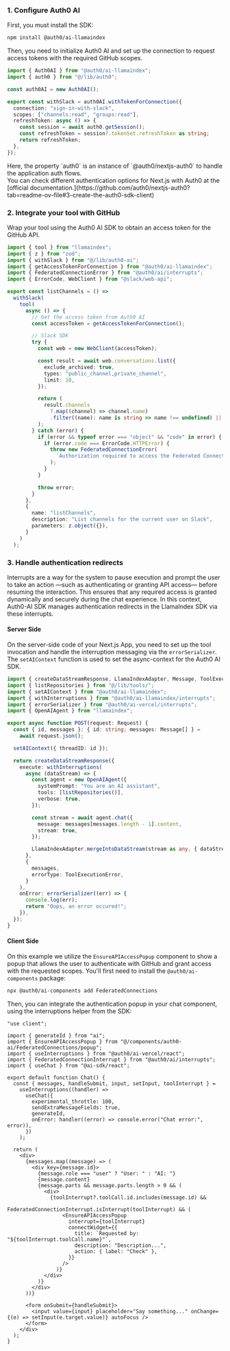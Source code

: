 ### 1. Configure Auth0 AI

First, you must install the SDK:

```bash wrap lines
npm install @auth0/ai-llamaindex
```

Then, you need to initialize Auth0 AI and set up the connection to request access tokens with the required GitHub scopes.

```typescript ./src/lib/auth0-ai.ts wrap lines
import { Auth0AI } from "@auth0/ai-llamaindex";
import { auth0 } from "@/lib/auth0";

const auth0AI = new Auth0AI();

export const withSlack = auth0AI.withTokenForConnection({
  connection: "sign-in-with-slack",
  scopes: ["channels:read", "groups:read"],
  refreshToken: async () => {
    const session = await auth0.getSession();
    const refreshToken = session?.tokenSet.refreshToken as string;
    return refreshToken;
  },
});

```
<Info>
Here, the property `auth0` is an instance of `@auth0/nextjs-auth0` to handle the application auth flows. <br/>
You can check different authentication options for Next.js with Auth0 at the [official documentation.](https://github.com/auth0/nextjs-auth0?tab=readme-ov-file#3-create-the-auth0-sdk-client)
</Info>

### 2. Integrate your tool with GitHub

Wrap your tool using the Auth0 AI SDK to obtain an access token for the GitHub API.

```typescript ./src/lib/tools/listRepositories.ts wrap lines highlight={3-5,13,17,33-35}
import { tool } from "llamaindex";
import { z } from "zod";
import { withSlack } from "@/lib/auth0-ai";
import { getAccessTokenForConnection } from "@auth0/ai-llamaindex";
import { FederatedConnectionError } from "@auth0/ai/interrupts";
import { ErrorCode, WebClient } from "@slack/web-api";

export const listChannels = () =>
  withSlack(
    tool(
      async () => {
        // Get the access token from Auth0 AI
        const accessToken = getAccessTokenForConnection();

        // Slack SDK
        try {
          const web = new WebClient(accessToken);

          const result = await web.conversations.list({
            exclude_archived: true,
            types: "public_channel,private_channel",
            limit: 10,
          });

          return (
            result.channels
              ?.map((channel) => channel.name)
              .filter((name): name is string => name !== undefined) || []
          );
        } catch (error) {
          if (error && typeof error === "object" && "code" in error) {
            if (error.code === ErrorCode.HTTPError) {
              throw new FederatedConnectionError(
                `Authorization required to access the Federated Connection`
              );
            }
          }

          throw error;
        }
      },
      {
        name: "listChannels",
        description: "List channels for the current user on Slack",
        parameters: z.object({}),
      }
    )
  );
```

### 3. Handle authentication redirects

Interrupts are a way for the system to pause execution and prompt the user to take an action —such as authenticating or granting API access— before resuming the interaction. This ensures that any required access is granted dynamically and securely during the chat experience. In this context, Auth0-AI SDK manages authentication redirects in the LlamaIndex SDK via these interrupts.

#### Server Side

On the server-side code of your Next.js App, you need to set up the tool invocation and handle the interruption messaging via the `errorSerializer`. The `setAIContext` function is used to set the async-context for the Auth0 AI SDK.

```typescript ./src/app/api/chat/route.ts wrap lines highlight={2-5,15,35}
import { createDataStreamResponse, LlamaIndexAdapter, Message, ToolExecutionError } from "ai";
import { listRepositories } from "@/lib/tools/";
import { setAIContext } from "@auth0/ai-llamaindex";
import { withInterruptions } from "@auth0/ai-llamaindex/interrupts";
import { errorSerializer } from "@auth0/ai-vercel/interrupts";
import { OpenAIAgent } from "llamaindex";

export async function POST(request: Request) {
  const { id, messages }: { id: string; messages: Message[] } =
    await request.json();

  setAIContext({ threadID: id });

  return createDataStreamResponse({
    execute: withInterruptions(
      async (dataStream) => {
        const agent = new OpenAIAgent({
          systemPrompt: "You are an AI assistant",
          tools: [listRepositories()],
          verbose: true,
        });

        const stream = await agent.chat({
          message: messages[messages.length - 1].content,
          stream: true,
        });

        LlamaIndexAdapter.mergeIntoDataStream(stream as any, { dataStream });
      },
      {
        messages,
        errorType: ToolExecutionError,
      }
    ),
    onError: errorSerializer((err) => {
      console.log(err);
      return "Oops, an error occured!";
    }),
  });
}
```

#### Client Side

On this example we utilize the `EnsureAPIAccessPopup` component to show a popup that allows the user to authenticate with GitHub and grant access with the requested scopes. You'll first need to install the `@auth0/ai-components` package:

```bash wrap lines
npx @auth0/ai-components add FederatedConnections
```

Then, you can integrate the authentication popup in your chat component, using the interruptions helper from the SDK:

```tsx ./src/components/chat.tsx wrap lines highlight={4-6,28-38}
"use client";

import { generateId } from "ai";
import { EnsureAPIAccessPopup } from "@/components/auth0-ai/FederatedConnections/popup";
import { useInterruptions } from "@auth0/ai-vercel/react";
import { FederatedConnectionInterrupt } from "@auth0/ai/interrupts";
import { useChat } from "@ai-sdk/react";

export default function Chat() {
  const { messages, handleSubmit, input, setInput, toolInterrupt } =
    useInterruptions((handler) =>
      useChat({
        experimental_throttle: 100,
        sendExtraMessageFields: true,
        generateId,
        onError: handler((error) => console.error("Chat error:", error)),
      })
    );

  return (
    <div>
      {messages.map((message) => (
        <div key={message.id}>
          {message.role === "user" ? "User: " : "AI: "}
          {message.content}
          {message.parts && message.parts.length > 0 && (
            <div>
              {toolInterrupt?.toolCall.id.includes(message.id) &&
                FederatedConnectionInterrupt.isInterrupt(toolInterrupt) && (
                  <EnsureAPIAccessPopup
                    interrupt={toolInterrupt}
                    connectWidget={{
                      title: `Requested by: "${toolInterrupt.toolCall.name}"`,
                      description: "Description...",
                      action: { label: "Check" },
                    }}
                  />
                )}
            </div>
          )}
        </div>
      ))}

      <form onSubmit={handleSubmit}>
        <input value={input} placeholder="Say something..." onChange={(e) => setInput(e.target.value)} autoFocus />
      </form>
    </div>
  );
}
```
